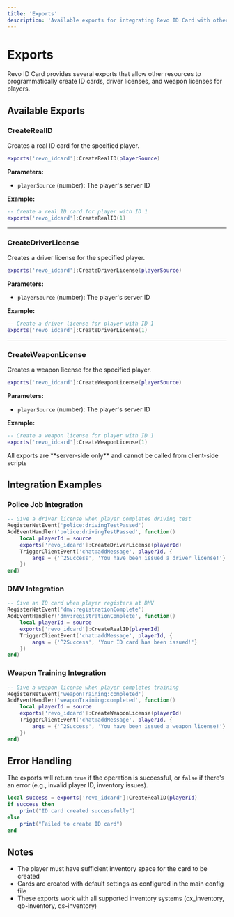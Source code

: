 ```yaml
---
title: 'Exports'
description: 'Available exports for integrating Revo ID Card with other resources.'
---
```


# Exports

Revo ID Card provides several exports that allow other resources to programmatically create ID cards, driver licenses, and weapon licenses for players.

## Available Exports

### CreateRealID
Creates a real ID card for the specified player.

```lua
exports['revo_idcard']:CreateRealID(playerSource)
```

**Parameters:**
- `playerSource` (number): The player's server ID

**Example:**
```lua
-- Create a real ID card for player with ID 1
exports['revo_idcard']:CreateRealID(1)
```

---

### CreateDriverLicense
Creates a driver license for the specified player.

```lua
exports['revo_idcard']:CreateDriverLicense(playerSource)
```

**Parameters:**
- `playerSource` (number): The player's server ID

**Example:**
```lua
-- Create a driver license for player with ID 1
exports['revo_idcard']:CreateDriverLicense(1)
```

---

### CreateWeaponLicense
Creates a weapon license for the specified player.

```lua
exports['revo_idcard']:CreateWeaponLicense(playerSource)
```

**Parameters:**
- `playerSource` (number): The player's server ID

**Example:**
```lua
-- Create a weapon license for player with ID 1
exports['revo_idcard']:CreateWeaponLicense(1)
```
<Warning>
  All exports are **server-side only** and cannot be called from client-side scripts
</Warning>

## Integration Examples

### Police Job Integration
```lua
-- Give a driver license when player completes driving test
RegisterNetEvent('police:drivingTestPassed')
AddEventHandler('police:drivingTestPassed', function()
    local playerId = source
    exports['revo_idcard']:CreateDriverLicense(playerId)
    TriggerClientEvent('chat:addMessage', playerId, {
        args = {'^2Success', 'You have been issued a driver license!'}
    })
end)
```

### DMV Integration
```lua
-- Give an ID card when player registers at DMV
RegisterNetEvent('dmv:registrationComplete')
AddEventHandler('dmv:registrationComplete', function()
    local playerId = source
    exports['revo_idcard']:CreateRealID(playerId)
    TriggerClientEvent('chat:addMessage', playerId, {
        args = {'^2Success', 'Your ID card has been issued!'}
    })
end)
```

### Weapon Training Integration
```lua
-- Give a weapon license when player completes training
RegisterNetEvent('weaponTraining:completed')
AddEventHandler('weaponTraining:completed', function()
    local playerId = source
    exports['revo_idcard']:CreateWeaponLicense(playerId)
    TriggerClientEvent('chat:addMessage', playerId, {
        args = {'^2Success', 'You have been issued a weapon license!'}
    })
end)
```

## Error Handling

The exports will return `true` if the operation is successful, or `false` if there's an error (e.g., invalid player ID, inventory issues).

```lua
local success = exports['revo_idcard']:CreateRealID(playerId)
if success then
    print("ID card created successfully")
else
    print("Failed to create ID card")
end
```

## Notes
- The player must have sufficient inventory space for the card to be created
- Cards are created with default settings as configured in the main config file
- These exports work with all supported inventory systems (ox_inventory, qb-inventory, qs-inventory)
